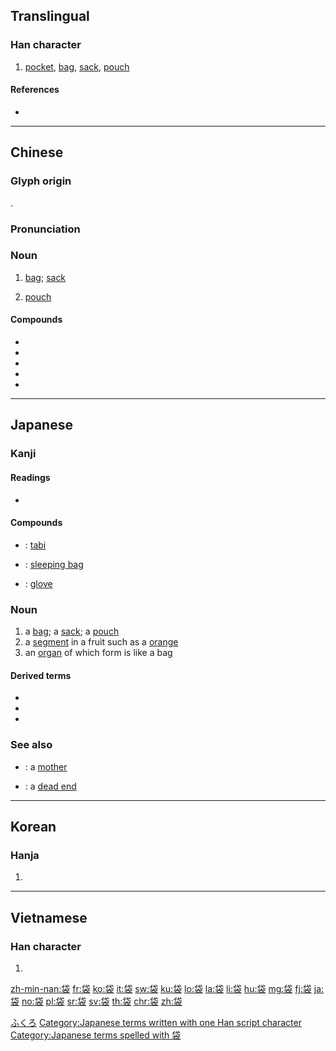 {{character info/new}}
==Translingual==

===Han character===
{{Han char|rn=145|rad=衣|as=05|sn=11|four=23732|canj=OPYHV}}

# [[pocket]], [[bag]], [[sack]], [[pouch]]

====References====
* {{Han ref|kx=1113.280|dkj=34171|dj=1579.200|hdz=53080.090|uh=888B|ud=34955|bh=B355|bd=45909}}

----

==Chinese==
{{zh-forms}}

===Glyph origin===
{{Han etym}}
{{Han compound|代|衣|t2=clothes|ls=psc|c1=p|c2=s}}.

===Pronunciation===
{{zh-pron
|m=dài
|c=doi6,doi6-2
|h=pfs=thoi
|md=
|mn=tē
|w=
|mc=y
|oc=y
|cat=n
}}

===Noun===
{{zh-noun}}

# [[bag]]; [[sack]]
#: {{zh-x|膠袋|plastic bag}}
# [[pouch]]
#: {{zh-x|口袋|pocket}}

====Compounds====
* {{zh-l|袋鼠|kangaroo}}
* {{zh-l|胶袋|jiāodài|plastic bag}}
* {{zh-l|睡袋|sleeping bag}}
* {{zh-l|塑料袋|plastic bag}}
* {{zh-l|小袋鼠|xiǎo dàishǔ}}

----

==Japanese==

===Kanji===
{{ja-kanji|grade=c|rs=衣05}}

====Readings====
* {{ja-readings|goon=[[だい]] (dai)|kanon=[[たい]] (tai)|kun=[[ふくろ]] (fukuro)}}

====Compounds====
* {{ja-r|足袋|たび}}: [[tabi]]
* {{ja-r|寝袋|ねぶくろ}}: [[sleeping bag]]
* {{ja-r|手袋|てぶくろ}}: [[glove]]

===Noun===
{{ja-noun|ふくろ}}

# a [[bag]]; a [[sack]]; a [[pouch]]
# a [[segment]] in a fruit such as a [[orange]]
# an [[organ]] of which form is like a bag

====Derived terms====
* {{ja-r|ビニール袋|ビニールぶくろ}}
* {{ja-r|ポリ袋|ポリぶくろ}}
* {{ja-r|レジ袋|レジぶくろ}}

===See also===
* {{ja-r|お袋|おふくろ}}: a [[mother]]
* {{ja-r|袋小路|ふくろこうじ}}: a [[dead end]]

[[Category:Japanese basic words|ふくろ]]
[[Category:Japanese terms written with one Han script character]]
[[Category:Japanese terms spelled with 袋]]

----

==Korean==

===Hanja===
{{ko-hanja|hangeul=대|eumhun=|rv=dae|mr=tae|y=tay}}

# {{defn|lang=ko|sort=衣05}}

----

==Vietnamese==

===Han character===
{{vi-hantu|[[đại]], [[đãy]]|rs=衣05}}

# {{defn|lang=vi|sort=衣05}}

[[zh-min-nan:袋]]
[[fr:袋]]
[[ko:袋]]
[[it:袋]]
[[sw:袋]]
[[ku:袋]]
[[lo:袋]]
[[la:袋]]
[[li:袋]]
[[hu:袋]]
[[mg:袋]]
[[fj:袋]]
[[ja:袋]]
[[no:袋]]
[[pl:袋]]
[[sr:袋]]
[[sv:袋]]
[[th:袋]]
[[chr:袋]]
[[zh:袋]]